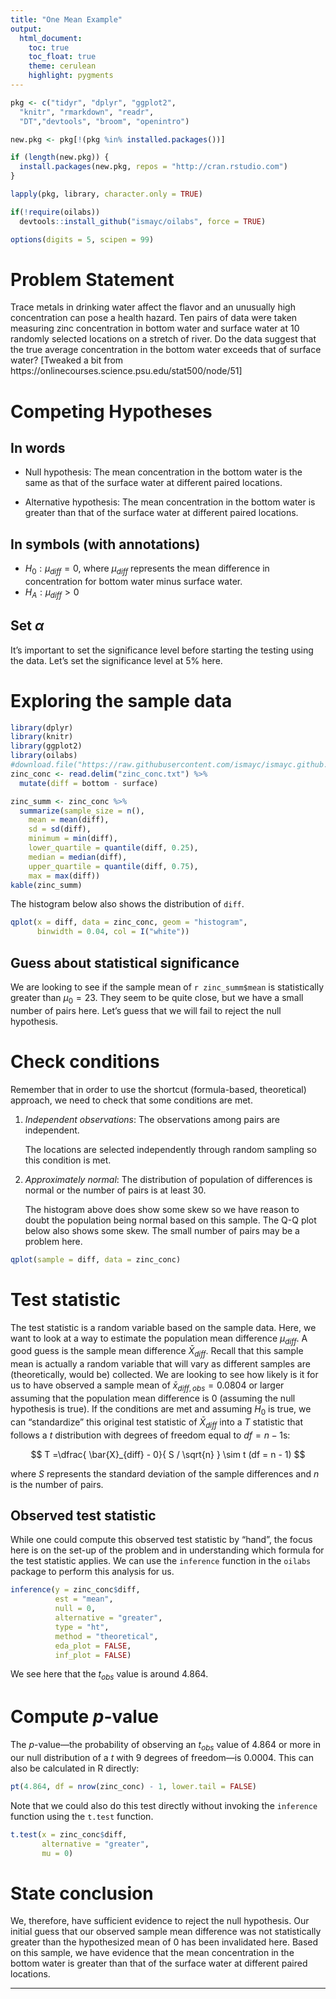 ```yaml
---
title: "One Mean Example"
output:
  html_document:
    toc: true
    toc_float: true
    theme: cerulean
    highlight: pygments
---
```



```r
pkg <- c("tidyr", "dplyr", "ggplot2", 
  "knitr", "rmarkdown", "readr", 
  "DT","devtools", "broom", "openintro")

new.pkg <- pkg[!(pkg %in% installed.packages())]

if (length(new.pkg)) {
  install.packages(new.pkg, repos = "http://cran.rstudio.com")
}

lapply(pkg, library, character.only = TRUE)

if(!require(oilabs))
  devtools::install_github("ismayc/oilabs", force = TRUE)

options(digits = 5, scipen = 99)
```

# Problem Statement

Trace metals in drinking water affect the flavor and an unusually high concentration can pose a health hazard. Ten pairs of data were taken measuring zinc concentration in bottom water and surface water at 10 randomly selected locations on a stretch of river. Do the data suggest that the true average concentration in the bottom water exceeds that of surface water? [Tweaked a bit from https://onlinecourses.science.psu.edu/stat500/node/51]

# Competing Hypotheses

## In words

- Null hypothesis: The mean concentration in the bottom water is the same as that of the surface water at different paired locations.

- Alternative hypothesis:  The mean concentration in the bottom water is greater than that of the surface water at different paired locations.

## In symbols (with annotations)

- $H_0: \mu_{diff} = 0$, where $\mu_{diff}$ represents the mean difference in concentration for bottom water minus surface water.
- $H_A: \mu_{diff} > 0$

## Set $\alpha$

It's important to set the significance level before starting the testing using the data. Let's set the significance level at 5\% here.

# Exploring the sample data

```r
library(dplyr)
library(knitr)
library(ggplot2)
library(oilabs)
#download.file("https://raw.githubusercontent.com/ismayc/ismayc.github.io/master/teaching/sample_problems/zinc_conc.txt", destfile = "zinc_conc.txt")
zinc_conc <- read.delim("zinc_conc.txt") %>%
  mutate(diff = bottom - surface)
```

```r
zinc_summ <- zinc_conc %>%
  summarize(sample_size = n(),
    mean = mean(diff),
    sd = sd(diff),
    minimum = min(diff),
    lower_quartile = quantile(diff, 0.25),
    median = median(diff),
    upper_quartile = quantile(diff, 0.75),
    max = max(diff))
kable(zinc_summ)
```

The histogram below also shows the distribution of `diff`.

```r
qplot(x = diff, data = zinc_conc, geom = "histogram", 
      binwidth = 0.04, col = I("white"))
```


## Guess about statistical significance

We are looking to see if the sample mean of `r zinc_summ$mean` is statistically greater than $\mu_0 = 23$.  They seem to be quite close, but we have a small number of pairs here.  Let's guess that we will fail to reject the null hypothesis. 

# Check conditions

Remember that in order to use the shortcut (formula-based, theoretical) approach, we need to check that some conditions are met.

1. _Independent observations_:  The observations among pairs are independent.

   The locations are selected independently through random sampling so this condition is met.

2. _Approximately normal_:  The distribution of population of differences is normal or the number of pairs is at least 30.

    The histogram above does show some skew so we have reason to doubt the population being normal based on this sample.  The Q-Q plot below also shows some skew.  The small number of pairs may be a problem here.

```r
qplot(sample = diff, data = zinc_conc)
```

# Test statistic

The test statistic is a random variable based on the sample data.  Here, we want to look at a way to estimate the population mean difference $\mu_{diff}$.  A good guess is the sample mean difference $\bar{X}_{diff}$.  Recall that this sample mean is actually a random variable that will vary as different samples are (theoretically, would be) collected.  We are looking to see how likely is it for us to have observed a sample mean of $\bar{x}_{diff, obs} = 0.0804$ or larger assuming that the population mean difference is 0 (assuming the null hypothesis is true).  If the conditions are met and assuming $H_0$ is true, we can "standardize" this original test statistic of $\bar{X}_{diff}$ into a $T$ statistic that follows a $t$ distribution with degrees of freedom equal to $df = n - 1$s:

$$ T =\dfrac{ \bar{X}_{diff} - 0}{ S / \sqrt{n} } \sim t (df = n - 1) $$

where $S$ represents the standard deviation of the sample differences and $n$ is the number of pairs.

## Observed test statistic

While one could compute this observed test statistic by "hand", the focus here is on the set-up of the problem and in understanding which formula for the test statistic applies.  We can use the `inference` function in the `oilabs` package to perform this analysis for us. 

```r
inference(y = zinc_conc$diff, 
          est = "mean", 
          null = 0, 
          alternative = "greater",
          type = "ht", 
          method = "theoretical", 
          eda_plot = FALSE, 
          inf_plot = FALSE)
```

We see here that the $t_{obs}$ value is around 4.864.

# Compute $p$-value

The $p$-value---the probability of observing an $t_{obs}$ value of 4.864 or more in our null distribution of a $t$ with 9 degrees of freedom---is 0.0004.  This can also be calculated in R directly:

```r
pt(4.864, df = nrow(zinc_conc) - 1, lower.tail = FALSE)
```

Note that we could also do this test directly without invoking the `inference` function using the `t.test` function.

```r
t.test(x = zinc_conc$diff, 
       alternative = "greater",
       mu = 0)
```

# State conclusion

We, therefore, have sufficient evidence to reject the null hypothesis.  Our initial guess that our observed sample mean difference was not statistically greater than the hypothesized mean of 0 has been invalidated here.  Based on this sample, we have evidence that the mean concentration in the bottom water is greater than that of the surface water at different paired locations.

---


